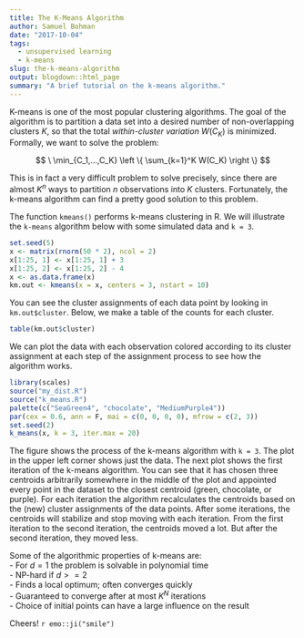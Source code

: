 ```yaml
---
title: The K-Means Algorithm
author: Samuel Bohman
date: "2017-10-04"
tags: 
  - unsupervised learning
  - k-means
slug: the-k-means-algorithm
output: blogdown::html_page
summary: "A brief tutorial on the k-means algorithm."
---
```


K-means is one of the most popular clustering algorithms. The goal of the algorithm is to partition a data set into a desired number of non-overlapping clusters $K$, so that the total *within-cluster variation* $W(C_K)$ is minimized. Formally, we want to solve the problem: 

$$
\ \min_{C_1,...,C_K} \left \{ \sum_{k=1}^K W(C_K) \right \}
$$

This is in fact a very difficult problem to solve precisely, since there are almost $K^n$ ways to partition $n$ observations into $K$ clusters. Fortunately, the k-means algorithm can find a pretty good solution to this problem. 

The function `kmeans()` performs k-means clustering in R. We will illustrate the `k-means` algorithm below with some simulated data and `k = 3`. 

```r
set.seed(5)
x <- matrix(rnorm(50 * 2), ncol = 2)
x[1:25, 1] <- x[1:25, 1] + 3
x[1:25, 2] <- x[1:25, 2] - 4
x <- as.data.frame(x)
km.out <- kmeans(x = x, centers = 3, nstart = 10)
```

You can see the cluster assignments of each data point by looking in `km.out$cluster`. Below, we make a table of the counts for each cluster.

```r
table(km.out$cluster)  
```

We can plot the data with each observation colored according to its cluster assignment at each step of the assignment process to see how the algorithm works. 

```r
library(scales)
source("my_dist.R")
source("k_means.R")
palette(c("SeaGreen4", "chocolate", "MediumPurple4"))
par(cex = 0.6, ann = F, mai = c(0, 0, 0, 0), mfrow = c(2, 3))
set.seed(2)
k_means(x, k = 3, iter.max = 20)
```

The figure shows the process of the k-means algorithm with `k = 3`. The plot in the upper left corner shows just the data. The next plot shows the first iteration of the k-means algorithm. You can see that it has chosen three centroids arbitrarily somewhere in the middle of the plot and appointed every point in the dataset to the closest centroid (green, chocolate, or purple). For each iteration the algorithm recalculates the centroids based on the (new) cluster assignments of the data points. After some iterations, the centroids will stabilize and stop moving with each iteration. From the first iteration to the second iteration, the centroids moved a lot. But after the second iteration, they moved less. 

Some of the algorithmic properties of k-means are:  
- For $d = 1$ the problem is solvable in polynomial time  
- NP-hard if $d >= 2$  
- Finds a local optimum; often converges quickly  
- Guaranteed to converge after at most $K^N$ iterations  
- Choice of initial points can have a large influence on the result  

Cheers! `r emo::ji("smile")`
